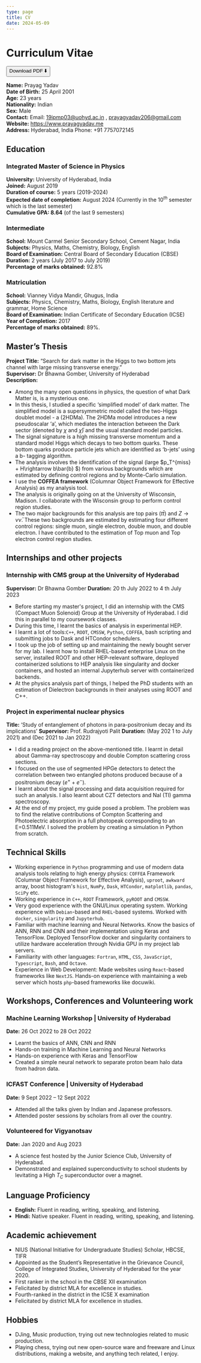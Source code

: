 ```yaml
---
type: page
title: CV
date: 2024-05-09
---
```


# Curriculum Vitae

<div className='flex float-right'>
<a href="/docs/CV.pdf">
<button className='hover:text-blue-400 hover:underline'>Download PDF ⬇️</button>
</a>
</div>

**Name:** Prayag Yadav \
**Date of Birth:** 25 April 2001 \
**Age:** 23 years \
**Nationality:** Indian \
**Sex:** Male \
**Contact:** Email: 19ipmp03@uohyd.ac.in , prayagyadav206@gmail.com \
**Website:** https://www.prayagyadav.me \
**Address:** Hyderabad, India Phone: +91 7757072145 

## Education

### Integrated Master of Science in Physics
**University:** University of Hyderabad, India \
**Joined:** August 2019 \
**Duration of course:** 5 years (2019-2024) \
**Expected date of completion:** August 2024 (Currently in the $10^{th}$ semester which is the last semester) \
**Cumulative GPA: 8.64** (of the last 9 semesters) 

### Intermediate
**School:** Mount Carmel Senior Secondary School, Cement Nagar, India \
**Subjects:** Physics, Maths, Chemistry, Biology, English \
**Board of Examination:** Central Board of Secondary Education (CBSE) \
**Duration:** 2 years (July 2017 to July 2019) \
**Percentage of marks obtained:** 92.8% 

### Matriculation
**School:** Vianney Vidya Mandir, Ghugus, India \
**Subjects:** Physics, Chemistry, Maths, Biology, English literature and grammar, Home Science \
**Board of Examination:** Indian Certificate of Secondary Education (ICSE) \
**Year of Completion:** 2017 \
**Percentage of marks obtained:** 89%. 

## Master’s Thesis

**Project Title:** “Search for dark matter in the Higgs to two bottom jets channel with large missing transverse energy.” \
**Supervisor:** Dr Bhawna Gomber, University of Hyderabad \
**Description:** 

- Among the many open questions in physics, the question of what Dark Matter is, is a mysterious one. 
- In this thesis, I studied a specific ‘simplified model’ of dark matter. The simplified model is a
    supersymmetric model called the two-Higgs doublet model - a (2HDMa). The 2HDMa model introduces a
    new pseudoscalar ‘a’, which mediates the interaction between the Dark sector (denoted by $\chi$ and $\bar{\chi}$) and the
    usual standard model particles.
- The signal signature is a high missing transverse momentum and a standard model Higgs which decays to
    two bottom quarks. These bottom quarks produce particle jets which are identified as ‘b-jets’ using a b-
    tagging algorithm.
- The analysis involves the identification of the signal (large $p_T^{miss} + H\rightarrow b\bar{b} $) from various backgrounds which
    are estimated by defining control regions and by Monte-Carlo simulation.
- I use the **COFFEA framework** (Columnar Object Framework for Effective Analysis) as my analysis tool.
- The analysis is originally going on at the University of Wisconsin, Madison. I collaborate with the Wisconsin
    group to perform control region studies.
- The two major backgrounds for this analysis are top pairs ($t\bar{t}$) and $Z\rightarrow \nu\bar{\nu}$. These two backgrounds are estimated by estimating four different control regions: single muon, single electron, double muon, and double electron. I have contributed to the estimation of Top muon and Top electron control region studies.

## Internships and other projects

### Internship with CMS group at the University of Hyderabad
**Supervisor:** Dr Bhawna Gomber
**Duration:** 20 th July 2022 to 4 th July 2023
- Before starting my master's project, I did an internship with the CMS (Compact Muon Solenoid)
          Group at the University of Hyderabad. I did this in parallel to my coursework classes.
- During this time, I learnt the basics of analysis in experimental HEP.
- I learnt a lot of tools:`C++`, `ROOT`, `CMSSW`, `Python`, `COFFEA`, bash scripting and submitting jobs to
          Dask and HTCondor schedulers.
- I took up the job of setting up and maintaining the newly bought server for my lab. I learnt how to
          install RHEL-based enterprise Linux on the server, installed ROOT and other HEP-relevant software,
          deployed containerized solutions to HEP analysis like singularity and docker containers, and hosted
          an internal Jupyterhub server with containerized backends.
- At the physics analysis part of things, I helped the PhD students with an estimation of Dielectron backgrounds in their analyses using ROOT and C++.

### Project in experimental nuclear physics
**Title:** ‘Study of entanglement of photons in para-positronium decay and its implications’
**Supervisor:** Prof. Rudrajyoti Palit
**Duration:** (May 202 1 to July 2021) and (Dec 2021 to Jan 2022)
- I did a reading project on the above-mentioned title. I learnt in detail about Gamma-ray spectroscopy
and double Compton scattering cross sections.
- I focused on the use of segmented HPGe detectors to detect the correlation between two entangled
photons produced because of a positronium decay ($e^+ + e^-$).
- I learnt about the signal processing and data acquisition required for such an analysis. I also learnt
about CZT detectors and NaI (Tl) gamma spectroscopy.
- At the end of my project, my guide posed a problem. The problem was to find the relative
contributions of Compton Scattering and Photoelectric absorption in a full photopeak corresponding
to an E=0.511MeV. I solved the problem by creating a simulation in Python from scratch.

## Technical Skills

- Working experience in `Python` programming and use of modern data analysis tools relating to high energy physics: `COFFEA` Framework (Columnar Object Framework for Effective Analysis), `uproot`, `awkward` array, boost histogram's `hist`, `NumPy`, `Dask`, `HTCondor`, `matplotlib`, `pandas`, `SciPy` etc.
- Working experience in `C++`, `ROOT` Framework, `pyROOT` and `CMSSW`.
- Very good experience with the GNU/Linux operating system. Working experience with `Debian`-based and `RHEL`-based systems. Worked with `docker`, `singularity` and `Jupyterhub`.
- Familiar with machine learning and Neural Networks. Know the basics of ANN, RNN and CNN and their implementation using Keras and TensorFlow. Deployed TensorFlow docker and singularity containers to utilize hardware acceleration through Nvidia GPU in my project lab servers.
- Familiarity with other languages: `Fortran`, `HTML`, `CSS`, `JavaScript`, `Typescript`, `Bash`, and `Octave`.
- Experience in Web Development: Made websites using `React`-based frameworks like `NextJS`. Hands-on
    experience with maintaining a web server which hosts `php`-based frameworks like docuwiki.

## Workshops, Conferences and Volunteering work

### Machine Learning Workshop | University of Hyderabad
**Date:** 26 Oct 2022 to 28 Oct 2022

- Learnt the basics of ANN, CNN and RNN
- Hands-on training in Machine Learning and Neural Networks
- Hands-on experience with Keras and TensorFlow
- Created a simple neural network to separate proton beam halo data from hadron data.

### ICFAST Conference | University of Hyderabad
**Date:** 9 Sept 2022 – 12 Sept 2022

- Attended all the talks given by Indian and Japanese professors.
- Attended poster sessions by scholars from all over the country.

### Volunteered for Vigyanotsav
**Date:** Jan 2020 and Aug 2023

- A science fest hosted by the Junior Science Club, University of Hyderabad.
- Demonstrated and explained superconductivity to school students by levitating a High $T_C$ superconductor over a magnet.

## Language Proficiency

- **English:** Fluent in reading, writing, speaking, and listening.
- **Hindi:** Native speaker. Fluent in reading, writing, speaking, and listening.

## Academic achievement

- NIUS (National Initiative for Undergraduate Studies) Scholar, HBCSE, TIFR
- Appointed as the Student’s Representative in the Grievance Council, College of Integrated Studies, University of Hyderabad for the year 2020.
- First ranker in the school in the CBSE XII examination
- Felicitated by district MLA for excellence in studies.
- Fourth-ranked in the district in the ICSE X examination
- Felicitated by district MLA for excellence in studies.

## Hobbies

- DJing, Music production, trying out new technologies related to music production.
- Playing chess, trying out new open-source ware and freeware and Linux distributions, making a website, and anything tech related, I enjoy.